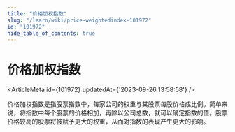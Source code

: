 ```yaml
---
title: "价格加权指数"
slug: "/learn/wiki/price-weightedindex-101972"
id: "101972"
hide_table_of_contents: true
---
```



# 价格加权指数

<ArticleMeta id={101972} updatedAt={'2023-09-26 13:58:58'} />
<div className='border-solid border-b border-t-0 my-4 border-[var(--ifm-color-gray-300)]' />

价格加权指数是指股票指数中，每家公司的权重与其股票每股价格成比例。简单来说，将指数中每个股票的价格相加，再除以公司总数，就可以确定指数的值。股票价格较高的股票将被赋予更大的权重，从而对指数的表现产生更大的影响。
